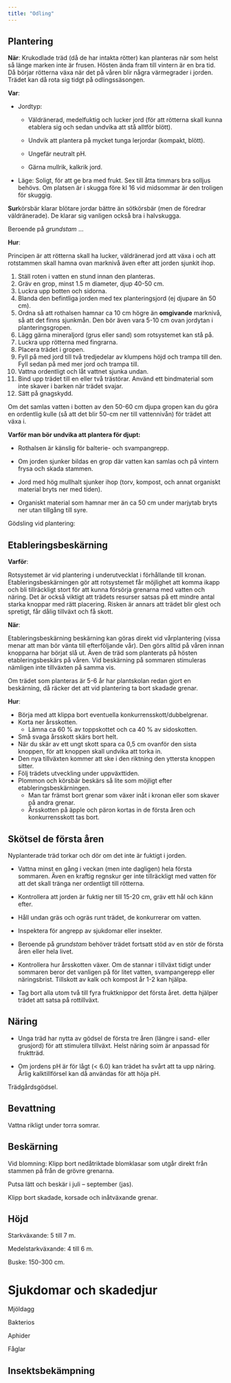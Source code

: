 ```yaml
---
title: "Odling"
---
```


## Plantering

**När**: Krukodlade träd (då de har intakta rötter) kan planteras när som helst så länge marken inte är frusen. Hösten ända fram till vintern är en bra tid. Då börjar rötterna växa när det på våren blir några värmegrader i jorden. Trädet kan då rota sig tidgt på odlingssäsongen. 

**Var**:
  
- Jordtyp: 
  
    - Väldränerad, medelfuktig och lucker jord (för att rötterna skall kunna etablera sig och sedan undvika att stå alltför blött). 
  
  - Undvik att plantera på mycket tunga lerjordar (kompakt, blött).
  
  - Ungefär neutralt pH. 
  
  - Gärna mullrik, kalkrik jord.
    
- Läge: Soligt, för att ge bra med frukt. Sex till åtta timmars bra solljus behövs. Om platsen är i skugga före kl 16 vid midsommar är den troligen för skuggig.

**Sur**körsbär klarar blötare jordar bättre än sötkörsbär (men de föredrar väldränerade). De klarar sig vanligen också bra i halvskugga.

Beroende på _grundstam_ ...

**Hur**:

Principen är att rötterna skall ha lucker, väldränerad jord att växa i och att rotstammen skall hamna ovan marknivå även efter att jorden sjunkit ihop.

  1. Ställ roten i vatten en stund innan den planteras.
  2. Gräv en grop, minst 1.5 m diameter, djup 40-50 cm.
  3. Luckra upp botten och sidorna.
  4. Blanda den befintliga jorden med tex planteringsjord (ej djupare än 50 cm).
  5. Ordna så att rothalsen hamnar ca 10 cm högre än **omgivande** marknivå, så att det finns sjunkmån. Den bör även vara 5-10 cm ovan jordytan i planteringsgropen.
  6. Lägg gärna mineraljord (grus eller sand) som rotsystemet kan stå på.
  7. Luckra upp rötterna med fingrarna.
  8. Placera trädet i gropen.
  9. Fyll på med jord till två tredjedelar av klumpens höjd och trampa till den. Fyll sedan på med mer jord och trampa till.
  10. Vattna ordentligt och låt vattnet sjunka undan. 
  11. Bind upp trädet till en eller två trästörar. Använd ett bindmaterial som inte skaver i barken när trädet svajar.
  12. Sätt på gnagskydd.

Om det samlas vatten i botten av den 50-60 cm djupa gropen kan du göra en ordentlig kulle (så att det blir 50-cm ner till vattennivån) för trädet att växa i.

**Varför man bör undvika att plantera för djupt:**

  - Rothalsen är känslig för balterie- och svampangrepp. 
  
  - Om jorden sjunker bildas en grop där vatten kan samlas och på vintern frysa och skada stammen. 
  
  - Jord med hög mullhalt sjunker ihop (torv, kompost, och annat organiskt material bryts ner med tiden). 
  
  - Organiskt material som hamnar mer än ca 50 cm under marjytab bryts ner utan tillgång till syre.


Gödsling vid plantering: <!-- ?Gödslas med kvävefattig gödsel, t.ex. Algomin Trädgårdsgödsel. --> 

## Etableringsbeskärning

**Varför**:

Rotsystemet är vid plantering i underutvecklat i förhållande till kronan. Etableringsbeskärningen gör att rotsystemet får möjlighet att komma ikapp och bli tillräckligt stort för att kunna försörja grenarna med vatten och näring. Det är också viktigt att trädets resurser satsas på ett mindre antal starka knoppar med rätt placering. Risken är annars att trädet blir glest och spretigt, får dålig tillväxt och få skott.

**När**:

Etableringsbeskärning beskärning kan göras direkt vid vårplantering (vissa menar att man bör vänta till efterföljande vår). Den görs alltid på våren innan knopparna har börjat slå ut. Även de träd som planterats på hösten etableringsbeskärs på våren. Vid beskärning på sommaren stimuleras nämligen inte tillväxten på samma vis.

<!-- Etableringsbeskärning av plommon och körsbär utförs också på våren. -->

Om trädet som planteras är 5-6 år har plantskolan redan gjort en beskärning, då räcker det att vid plantering ta bort skadade grenar.

**Hur**:

- Börja med att klippa bort eventuella konkurrensskott/dubbelgrenar.
- Korta ner årsskotten. <!-- så att trädets krona efter beskärningen bildar en smal pyramid.  -->
  - Lämna ca 60 % av toppskottet och ca 40 % av sidoskotten. 
- Små svaga årsskott skärs bort helt. 
- När du skär av ett ungt skott spara ca 0,5 cm ovanför den sista knoppen, för att knoppen skall undvika att torka in.
- Den nya tillväxten kommer att ske i den riktning den yttersta knoppen sitter.
- Följ trädets utveckling under uppväxttiden.
- Plommon och körsbär beskärs så lite som möjligt efter etableringsbeskärningen. 
  - Man tar främst bort grenar som växer inåt i kronan eller som skaver på andra grenar. 
  - Årsskotten på äpple och päron kortas in de första åren och konkurrensskott tas bort.
  
## Skötsel de första åren

Nyplanterade träd torkar och dör om det inte är fuktigt i jorden. 

- Vattna minst en gång i veckan (men inte dagligen) hela första sommaren. Även en kraftig regnskur ger inte tillräckligt med vatten för att det skall tränga ner ordentligt till rötterna.

- Kontrollera att jorden är fuktig ner till 15-20 cm, gräv ett hål och känn efter.

- Håll undan gräs och ogräs runt trädet, de konkurrerar om vatten.

- Inspektera för angrepp av sjukdomar eller insekter.

- Beroende på _grundstam_ behöver trädet fortsatt stöd av en stör de första åren eller hela livet.

- Kontrollera hur årsskotten växer. Om de stannar i tillväxt tidigt under sommaren beror det vanligen på för litet vatten, svampangerepp eller näringsbrist. Tillskott av kalk och kompost år 1-2 kan hjälpa.

-  Tag bort alla utom två till fyra fruktknippor det första året. detta hjälper trädet att satsa på rottillväxt.


## Näring

- Unga träd har nytta av gödsel de första tre åren (längre i sand- eller grusjord) för att stimulera tillväxt. Helst näring soim är anpassad för fruktträd. 

- Om jordens pH är för lågt (< 6.0) kan trädet ha svårt att ta upp näring. Årlig kalktillförsel kan då användas för att höja pH.


Trädgårdsgödsel.

## Bevattning

Vattna rikligt under torra somrar.

## Beskärning

Vid blomning: Klipp bort nedåtriktade blomklasar som utgår direkt från stammen på från de grövre grenarna.

Putsa lätt och beskär i juli – september (jas).

Klipp bort skadade, korsade och inåtväxande grenar.

## Höjd

Starkväxande: 5 till 7 m.

Medelstarkväxande: 4 till 6 m.

Buske: 150-300 cm.

# Sjukdomar och skadedjur

Mjöldagg

Bakterios

Aphider

Fåglar

<!-- ## Om mjöldagg: https://docplayer.se/209487210-Mjoldagg-gulnande-blad-och-for-tidigt-bladfall-visar-sig-betydligt-senare-blldratagheter-saknas.html -->

## Insektsbekämpning

<!-- Pesticides, and in particular insecticides, can be harmful to pollinators. Most pesticide labels advise against their use during crop bloom for this reason. If an insecticide must be used during bloom, be sure to follow label directions and apply the pesticide when bees are least active, and so that the pesticide will dry before bees come into contact with flowers that have been exposed to it. For example, an application made at dusk or during the night will do the least harm to pollinators who visit flowers during the day. After the crop has finished blooming, be aware that pesticide drift onto non-crop flowering plants in adjacent habitat can harm pollinators on those flowers. -->
